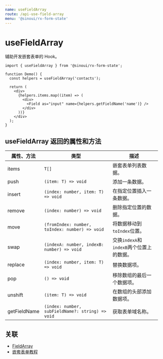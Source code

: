 ```yaml
---
name: useFieldArray
route: /api-use-field-array
menu: '@sinoui/rx-form-state'
---
```


# useFieldArray

辅助开发嵌套表单的 Hook。

```tsx
import { useFieldArray } from '@sinoui/rx-form-state';

function Demo() {
  const helpers = useFieldArray('contacts');

  return (
    <div>
      {helpers.items.map((item) => (
        <div>
          <Field as="input" name={helpers.getFieldName('name')} />
        </div>
      ))}
    </div>
  );
}
```

## useFieldArray 返回的属性和方法

| 属性、方法   | 类型                                             | 描述                                     |
| ------------ | ------------------------------------------------ | ---------------------------------------- |
| items        | `T[]`                                            | 嵌套表单列表数据。                       |
| push         | `(item: T) => void`                              | 添加一条数据。                           |
| insert       | `(index: number, item: T) => void`               | 在指定位置插入一条数据。                 |
| remove       | `(index: number) => void`                        | 删除指定位置的数据。                     |
| move         | `(fromIndex: number, toIndex: number) => void`   | 将数据移动到`toIndex`位置。              |
| swap         | `(indexA: number, indexB: number) => void`       | 交换`indexA`和`indexB`两个位置上的数据。 |
| replace      | `(index: number, item: T) => void`               | 替换数据项。                             |
| pop          | `() => void`                                     | 移除数组的最后一个数据项。               |
| unshift      | `(item: T) => void`                              | 在数组的头部添加数据项。                 |
| getFieldName | `(index: number, subFieldName?: string) => void` | 获取表单域名称。                         |

## 关联

- [FieldArray](api-field-array-component)
- [嵌套表单教程](nest-form)
